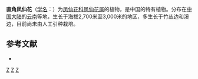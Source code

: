 {{Speciesbox 
| taxon = Impatiens rectangula
| authority = Hand.-Mazz.
}}
'''直角凤仙花'''（[[学名|学名]]：{{lang|la|''Impatiens rectangula''}}）为[[凤仙花科|凤仙花科]][[凤仙花属|凤仙花属]]的植物，是中国的特有植物。分布在[[中国大陆|中国大陆]]的[[云南|云南]]等地，生长于海拔2,700米至3,000米的地区，多生长于竹丛边和溪边，目前尚未由人工引种栽培。

== 参考文献 ==
<div class="references-small">
* {{cite web| url =http://www.bioinfo.cn/db05/KmzwSpecies.php?action=view&id=1151| title =直角凤仙花| work =《中国高等植物数据库全库》| publisher =中国科学院微生物研究所| author =昆明植物研究所| accessdate =2009-02-22}}{{dead link|date=2018年4月 |bot=InternetArchiveBot |fix-attempted=yes }}
</div>
{{Taxonbar|from=Q15225337}}

[[Category:凤仙花属|Z]]
[[Category:中國特有植物|Z]]
[[Category:云南植物|Z]]